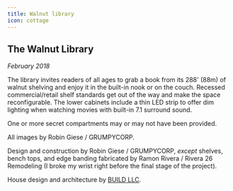 ```yaml
---
title: Walnut library
icon: cottage
---
```


<!-- Opener -->

<PortfolioPhoto
  src="library/IMG_4059.jpg"
  alt="Close-up of graphic novels"
  className="portfolio-w100"
/>

<!-- Intro -->

<div class="portfolio-sxs-container">
  <div class="portfolio-sxs-w50">


## The Walnut Library

  <div class="accent-mono">


_February 2018_

The library invites readers of all ages to grab a book from its 288' (88m) of walnut shelving and enjoy it in the built-in nook or on the couch.
Recessed commercial/retail shelf standards get out of the way and make the space reconfigurable.
The lower cabinets include a thin LED strip to offer dim lighting when watching movies with built-in 7.1 surround sound.

One or more secret compartments may or may not have been provided.

All images by Robin Giese / GRUMPYCORP.

  </div>
  </div>
  <PortfolioPhoto src="library/IMG_4085.jpg" alt="Corner detail with Harry reading" className="portfolio-sxs-w50"/>
</div>


<div class="portfolio-sxs-container">
  <PortfolioPhoto src="library/IMG_4044.jpg" alt="Overview shot from right" className="portfolio-sxs-w50" />
  <PortfolioPhoto src="library/IMG_4042.jpg" alt="Overview shot from left" className="portfolio-sxs-w50" />


<PortfolioPhoto
  src="library/DSC04689.jpg"
  alt="Detail shot without books"
  className="portfolio-sxs-w50"
/>
<PortfolioPhoto
  src="library/DSC04688.jpg"
  alt="Overview shot without books"
  className="portfolio-sxs-w50"
/>

  <PortfolioPhoto src="library/IMG_4094.jpg" alt="View from TV" className="portfolio-sxs-w50"/>
  <PortfolioPhoto src="library/IMG_4050.jpg" alt="Close-up of lower shelves" className="portfolio-sxs-w50"/>
  <PortfolioPhoto src="library/IMG_4066.jpg" alt="Detail shot of corner" className="portfolio-sxs-w50"/>
  <PortfolioPhoto src="library/IMG_4081.jpg" alt="Corner with Ollie's eyes" className="portfolio-sxs-w50"/>
  <PortfolioPhoto src="library/IMG_4071.jpg" alt="Corner with Ollie's head" className="portfolio-sxs-w50"/>
  <PortfolioPhoto src="library/IMG_4075.jpg" alt="Corner with Ollie popping out" className="portfolio-sxs-w50"/>
  <PortfolioPhoto src="library/IMG_4089.jpg" alt="Corner detail with Harry upside down" className="portfolio-sxs-w50"/>
  <PortfolioPhoto src="library/IMG_4091.jpg" alt="Corner detail with Harry's knees" className="portfolio-sxs-w50"/>
  <PortfolioPhoto src="library/IMG_4097.jpg" alt="View towards TV" className="portfolio-sxs-w50"/>
  <PortfolioPhoto src="library/IMG_4098.jpg" alt="TV detail" className="portfolio-sxs-w50"/>
</div>


<!-- Closing shots -->

<PortfolioPhoto
  src="library/IMG_4082.jpg"
  alt="Corner with Harry reading"
  className="portfolio-w100"
/>

<!-- Closing para -->

<div class="portfolio-sxs-container pt2">
  <div class="portfolio-sxs-w60 accent-mono pt4">


Design and construction by Robin Giese / GRUMPYCORP,
_except_ shelves, bench tops, and edge banding fabricated by Ramon Rivera / Rivera 26 Remodeling
(I broke my wrist right before the final stage of the project).

House design and architecture by [BUILD LLC](https://www.buildllc.com).

  </div>
  <PortfolioPhoto src="library/rendering.png" alt="AutoCAD rendering" className="portfolio-sxs-w40"/>
</div>


